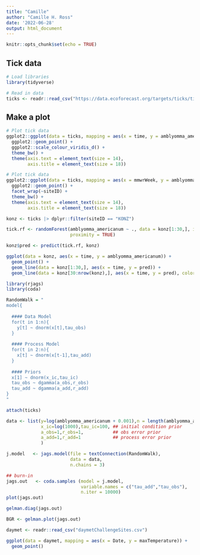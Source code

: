 ```yaml
---
title: "Camille"
author: "Camille H. Ross"
date: '2022-06-28'
output: html_document
---
```


```r
knitr::opts_chunk$set(echo = TRUE)
```

## Tick data

```r
# Load libraries
library(tidyverse)

# Read in data
ticks <- readr::read_csv("https://data.ecoforecast.org/targets/ticks/ticks-targets.csv.gz", guess_max = 1e6)
```

## Make a plot

```r
# Plot tick data
ggplot2::ggplot(data = ticks, mapping = aes(x = time, y = amblyomma_americanum, color = siteID)) +
  ggplot2::geom_point() +
  ggplot2::scale_colour_viridis_d() +
  theme_bw() +
  theme(axis.text = element_text(size = 14),
        axis.title = element_text(size = 18))

```

```r
# Plot tick data
ggplot2::ggplot(data = ticks, mapping = aes(x = mmwrWeek, y = amblyomma_americanum)) +
  ggplot2::geom_point() +
  facet_wrap(~siteID) +
  theme_bw() +
  theme(axis.text = element_text(size = 14),
        axis.title = element_text(size = 18))

konz <- ticks |> dplyr::filter(siteID == "KONZ")

tick.rf <- randomForest(amblyomma_americanum ~ ., data = konz[1:30,], importance = TRUE,
                        proximity = TRUE)

konz$pred <- predict(tick.rf, konz)

ggplot(data = konz, aes(x = time, y = amblyomma_americanum)) +
  geom_point() +
  geom_line(data = konz[1:30,], aes(x = time, y = pred)) +
  geom_line(data = konz[30:nrow(konz),], aes(x = time, y = pred), color = "red")
```

```r
library(rjags)
library(coda)

RandomWalk = "
model{
  
  #### Data Model
  for(t in 1:n){
    y[t] ~ dnorm(x[t],tau_obs)
  }
  
  #### Process Model
  for(t in 2:n){
    x[t] ~ dnorm(x[t-1],tau_add)
  }
  
  #### Priors
  x[1] ~ dnorm(x_ic,tau_ic)
  tau_obs ~ dgamma(a_obs,r_obs)
  tau_add ~ dgamma(a_add,r_add)
}
"

attach(ticks)

data <- list(y=log(amblyomma_americanum + 0.001),n = length(amblyomma_americanum),      ## data
             x_ic=log(1000),tau_ic=100, ## initial condition prior
             a_obs=1,r_obs=1,           ## obs error prior
             a_add=1,r_add=1            ## process error prior
             )

j.model   <- jags.model(file = textConnection(RandomWalk),
                        data = data,
                        n.chains = 3)

## burn-in
jags.out   <- coda.samples (model = j.model,
                            variable.names = c("tau_add","tau_obs"),
                            n.iter = 10000)
plot(jags.out)

gelman.diag(jags.out)

BGR <- gelman.plot(jags.out)
```


```r
daymet <- readr::read_csv("daymetChallengeSites.csv")

ggplot(data = daymet, mapping = aes(x = Date, y = maxTemperature)) +
  geom_point()
```





